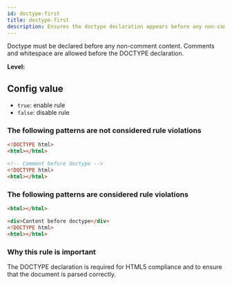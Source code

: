 ```yaml
---
id: doctype-first
title: doctype-first
description: Ensures the doctype declaration appears before any non-comment content in HTML documents.
---
```



Doctype must be declared before any non-comment content. Comments and whitespace are allowed before the DOCTYPE declaration.

**Level:** <Badge text="Error" variant="danger" />

## Config value

- `true`: enable rule
- `false`: disable rule

### The following patterns are **not** considered rule violations

```html
<!DOCTYPE html>
<html></html>
```

```html
<!-- Comment before doctype -->
<!DOCTYPE html>
<html></html>
```

### The following patterns are considered rule violations

```html
<html></html>
```

```html
<div>Content before doctype</div>
<!DOCTYPE html>
<html></html>
```

### Why this rule is important

The DOCTYPE declaration is required for HTML5 compliance and to ensure that the document is parsed correctly.
